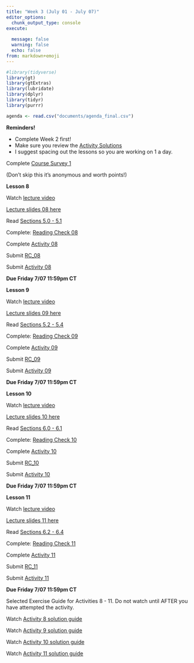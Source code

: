 ```yaml
---
title: "Week 3 (July 01 - July 07)"
editor_options: 
  chunk_output_type: console
execute:
  
  message: false
  warning: false
  echo: false
from: markdown+emoji
---
```


```r
#library(tidyverse)
library(gt)
library(gtExtras)
library(lubridate)
library(dplyr)
library(tidyr)
library(purrr)

agenda <- read.csv("documents/agenda_final.csv") 
```

::: slide-deck
**Reminders!**

- Complete Week 2 first!
-   Make sure you review the [Activity Solutions](/course-solutions.html)
-   I suggest spacing out the lessons so you are working on 1 a day.
:::


::: tutorial

Complete [Course Survey 1](https://canvas.northwestern.edu/courses/192604/quizzes/209278)

(Don't skip this it's anonymous and worth points!)
:::

::: slide-deck
**Lesson 8**

::: video
Watch [lecture video](https://northwestern.hosted.panopto.com/Panopto/Pages/Viewer.aspx?id=f04d629a-7a6d-458a-8429-b03100d16a0a)
:::

::: slides
[Lecture slides 08 here](/slides/lec08.html)
:::

::: source
Read [Sections 5.0 - 5.1](https://nustat.github.io/intro-stat-data-sci/05-regression.html)
:::

::: source
Complete: [Reading Check 08](https://amkuyper.shinyapps.io/08_regression1/)
:::

::: source
Complete [Activity 08](https://posit.cloud/spaces/321338/content/5176486)
:::

::: homework
Submit [RC_08](https://canvas.northwestern.edu/courses/192604/assignments/1244676)

Submit [Activity 08](https://canvas.northwestern.edu/courses/192604/assignments/1244641)

**Due Friday 7/07 11:59pm CT**
:::
:::

::: slide-deck
**Lesson 9**

::: video
Watch [lecture video](https://northwestern.hosted.panopto.com/Panopto/Pages/Viewer.aspx?id=598e9e41-2f2a-435e-8a0e-b03100d169d0)
:::

::: slides
[Lecture slides 09 here](/slides/lec09.html)
:::

::: source
Read [Sections 5.2 - 5.4](https://nustat.github.io/intro-stat-data-sci/05-regression.html)
:::

::: source
Complete: [Reading Check 09](https://amkuyper.shinyapps.io/09_regression2/)
:::

::: source
Complete [Activity 09](https://posit.cloud/spaces/321338/content/5176487)
:::

::: homework
Submit [RC_09](https://canvas.northwestern.edu/courses/192604/assignments/1244677)

Submit [Activity 09](https://canvas.northwestern.edu/courses/192604/assignments/1244642)

**Due Friday 7/07 11:59pm CT**
:::
:::

::: slide-deck
**Lesson 10**

::: video
Watch [lecture video](https://northwestern.hosted.panopto.com/Panopto/Pages/Viewer.aspx?id=ccffb5e8-624d-458c-b4db-b03100d16978)
:::

::: slides
[Lecture slides 10 here](/slides/lec10.html)
:::

::: source
Read [Sections 6.0 - 6.1](https://nustat.github.io/intro-stat-data-sci/06-multiple-regression.html)
:::

::: source
Complete: [Reading Check 10](https://amkuyper.shinyapps.io/10_regression3/)
:::

::: source
Complete [Activity 10](https://posit.cloud/spaces/321338/content/5176488)
:::

::: homework
Submit [RC_10](https://canvas.northwestern.edu/courses/192604/assignments/1244678)

Submit [Activity 10](https://canvas.northwestern.edu/courses/192604/assignments/1244643)

**Due Friday 7/07 11:59pm CT**
:::
:::

::: slide-deck
**Lesson 11**

::: video
Watch [lecture video](https://northwestern.hosted.panopto.com/Panopto/Pages/Viewer.aspx?id=d758dfc0-f25d-4ac2-bb87-b03100d16933)
:::

::: slides
[Lecture slides 11 here](/slides/lec11.html)
:::

::: source
Read [Sections 6.2 - 6.4](https://nustat.github.io/intro-stat-data-sci/06-multiple-regression.html)
:::

::: source
Complete: [Reading Check 11](https://amkuyper.shinyapps.io/11_regression4/)
:::

::: source
Complete [Activity 11](https://posit.cloud/spaces/321338/content/5176489)
:::

::: homework
Submit [RC_11](https://canvas.northwestern.edu/courses/192604/assignments/1244679)

Submit [Activity 11](https://canvas.northwestern.edu/courses/192604/assignments/1244644)

**Due Friday 7/07 11:59pm CT**
:::
:::

::: lab
Selected Exercise Guide for Activities 8 - 11. Do not watch until AFTER you have attempted the activity.

::: video
Watch [Activity 8 solution guide](https://northwestern.hosted.panopto.com/Panopto/Pages/Viewer.aspx?id=29ca7d52-42a6-4ab8-bfa4-b034012a783b)
:::

::: video
Watch [Activity 9 solution guide](https://northwestern.hosted.panopto.com/Panopto/Pages/Viewer.aspx?id=ea29da12-12f4-4b18-ba3b-b034012a7814)
:::

::: video
Watch [Activity 10 solution guide](https://northwestern.hosted.panopto.com/Panopto/Pages/Viewer.aspx?id=04d986e4-d4b7-42a6-92ae-b03600f2437c)
:::

::: video
Watch [Activity 11 solution guide](https://northwestern.hosted.panopto.com/Panopto/Pages/Viewer.aspx?id=51336f4b-0883-4b75-abe5-b03601550ceb)
:::
:::
